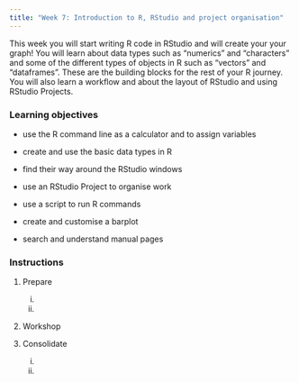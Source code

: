 ```yaml
---
title: "Week 7: Introduction to R, RStudio and project organisation"
---
```


This week you will start writing R code in RStudio and will create your your graph! You will learn about data types such as "numerics" and "characters" and some of the different types of objects in R such as "vectors" and "dataframes". These are the building blocks for the rest of your R journey. You will also learn a workflow and about the layout of RStudio and using RStudio Projects.

### Learning objectives

-   use the R command line as a calculator and to assign variables

-   create and use the basic data types in R

-   find their way around the RStudio windows

-   use an RStudio Project to organise work

-   use a script to run R commands

-   create and customise a barplot

-   search and understand manual pages

### Instructions

1.  Prepare

    i.  

    ii. 

2.  Workshop

3.  Consolidate

    i.  

    ii. 
